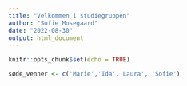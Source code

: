 ```yaml
---
title: "Velkommen i studiegruppen"
author: "Sofie Mosegaard"
date: "2022-08-30"
output: html_document
---
```


```r
knitr::opts_chunk$set(echo = TRUE)
```

```r
søde_venner <- c('Marie','Ida','Laura', 'Sofie')
```

